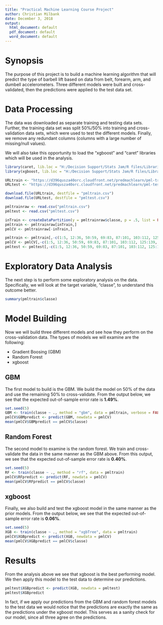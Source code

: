 ```yaml
---
title: "Practical Machine Learning Course Project"
author: Christian Milbank
date: December 3, 2018
output:
  html_document: default
  pdf_document: default
  word_document: default
---
```


# Synopsis

The purpose of this project is to build a machine learning algorithm that will predict the type of barbell lift based on data from belt, forearm, arm, and dumbell accelerometers. Three different models were built and cross-validated, then the predictions were applied to the test data set.

# Data Processing

The data was downloaded as separate training and testing data sets. Further, the training data set was split 50%/50% into training and cross-validation data sets, which were used to test the different models. Finally, we remove any redundant columns (columns with a large number of missing/null values).

We will also take this opportunity to load the "xgboost" and "caret" libraries which will be used in the analysis.

```r
library(caret, lib.loc = "H:/Decision Support/Stats Jam/R files/Libraries")
library(xgboost, lib.loc = "H:/Decision Support/Stats Jam/R files/Libraries")

URLtrain <- "https://d396qusza40orc.cloudfront.net/predmachlearn/pml-training.csv"
URLtest <- "https://d396qusza40orc.cloudfront.net/predmachlearn/pml-testing.csv"

download.file(URLtrain, destfile = "pmltrain.csv")
download.file(URLtest, destfile = "pmltest.csv")

pmltrainraw <- read.csv("pmltrain.csv")
pmltest <- read.csv("pmltest.csv")

inTrain <- createDataPartition(y = pmltrainraw$classe, p = .5, list = FALSE)
pmltrain <- pmltrainraw[inTrain,]
pmlCV <- pmltrainraw[-inTrain,]

pmltrain <- pmltrain[,-c(1:5, 12:36, 50:59, 69:83, 87:101, 103:112, 125:139, 141:150)]
pmlCV <- pmlCV[,-c(1:5, 12:36, 50:59, 69:83, 87:101, 103:112, 125:139, 141:150)]
pmltest <- pmltest[,-c(1:5, 12:36, 50:59, 69:83, 87:101, 103:112, 125:139, 141:150)]
```

# Exploratory Data Analysis

The next step is to perform some exploratory analysis on the data. Specifically, we will look at the target variable, "classe", to understand this outcome better.

```r
summary(pmltrain$classe)
```

# Model Building

Now we will build three different models and see how they perform on the cross-validation data. The types of models we will examine are the following:

* Gradient Boosing (GBM)
* Random Forest
* xgboost

## GBM

The first model to build is the GBM. We build the model on 50% of the data and use the remaining 50% to cross-validate. From the output below, we see that the expected out-of-sample error rate is __1.49%__.

```r
set.seed(5)
GBM <- train(classe ~ ., method = "gbm", data = pmltrain, verbose = FALSE)
pmlCV$GBMpredict <- predict(GBM, newdata = pmlCV)
mean(pmlCV$GBMpredict == pmlCV$classe)
```

## Random Forest

The second model to examine is the random forest. We train and cross-validate the data in the same manner as the GBM above. From this output, we see that the expected out-of-sample error rate is __0.40%__.

```r
set.seed(5)
RF <- train(classe ~ ., method = "rf", data = pmltrain)
pmlCV$RFpredict <- predict(RF, newdata = pmlCV)
mean(pmlCV$RFpredict == pmlCV$classe)
```

## xgboost

Finally, we also build and test the xgboost model in the same manner as the prior models. From the output below, we see that the expected out-of-sample error rate is __0.06%__.

```r
set.seed(5)
XGB <- train(classe ~ ., method = "xgbTree", data = pmltrain)
pmlCV$XGBpredict <- predict(XGB, newdata = pmlCV)
mean(pmlCV$XGBpredict == pmlCV$classe)
```

# Results

From the analysis above we see that xgboost is the best performing model. We then apply this model to the test data to determine our predictions. 
```r
pmltest$XGBpredict <- predict(XGB, newdata = pmltest)
pmltest$XGBpredict
```

In fact, if we apply our predictions from the GBM and random forest models to the test data we would notice that the predictions are exactly the same as the predictions under the xgboost model. This serves as a sanity check for our model, since all three agree on the predictions.